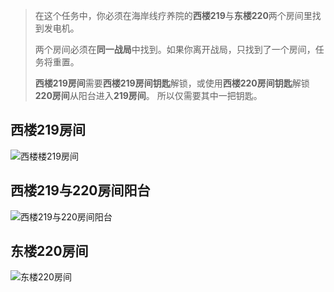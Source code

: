 > 在这个任务中，你必须在海岸线疗养院的**西楼219**与**东楼220**两个房间里找到发电机。
>
> 两个房间必须在**同一战局**中找到。如果你离开战局，只找到了一个房间，任务将重置。
>
> **西楼219房间**需要**西楼219房间钥匙**解锁，或使用**西楼220房间钥匙**解锁**220房间**从阳台进入**219房间**。
> 所以仅需要其中一把钥匙。

## 西楼219房间

![西楼楼219房间](/tarkov/images/guides/spa-tour-part-4/d497b657-8eb1-4ee8-b210-7d9d2679d070.webp "西楼楼219房间")

## 西楼219与220房间阳台

![西楼219与220房间阳台](/tarkov/images/guides/spa-tour-part-4/b66cfc28-0233-455e-ab12-64011da8ce3e.webp "西楼219与220房间阳台")

## 东楼220房间

![东楼220房间](/tarkov/images/guides/spa-tour-part-4/de96dc3a-8c4e-421f-bcd0-c04342fae185.webp "东楼220房间")
